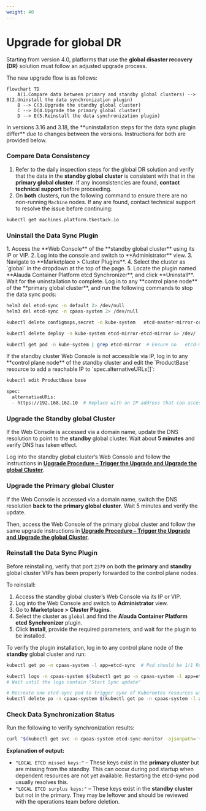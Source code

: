 ```yaml
---
weight: 40
---
```

# Upgrade for global DR

Starting from version 4.0, platforms that use the **global disaster recovery (DR)** solution must follow an adjusted upgrade process.

The new upgrade flow is as follows:

```mermaid
flowchart TD
    A(1.Compare data between primary and standby global clusters) --> B(2.Uninstall the data synchronization plugin)
    B --> C(3.Upgrade the standby global cluster)
    C --> D(4.Upgrade the primary global cluster)
    D --> E(5.Reinstall the data synchronization plugin)
```

<Directive type="warning" title="WARNING">
In versions <Term name="productShort" /> 3.16 and 3.18, the **uninstallation steps for the data sync plugin differ** due to changes between the versions. Instructions for both are provided below.
</Directive>

<Steps>

### Compare Data Consistency

1. Refer to the daily inspection steps for the global DR solution and verify that the data in the **standby global cluster** is consistent with that in the **primary global cluster**. If any inconsistencies are found, **contact technical support** before proceeding.
2. On **both** clusters, run the following command to ensure there are no non-running `Machine` nodes. If any are found, contact technical support to resolve the issue before continuing:

```bash
kubectl get machines.platform.tkestack.io
```

### Uninstall the Data Sync Plugin

<Tabs>
  <Tab label="Upgrading from 3.18">
  1. Access the **Web Console** of the **standby global cluster** using its IP or VIP.
  2. Log into the console and switch to **Administrator** view.
  3. Navigate to **Marketplace > Cluster Plugins**.
  4. Select the cluster as `global` in the dropdown at the top of the   page.
  5. Locate the plugin named **Alauda Container Platform etcd   Synchronizer**, and click **Uninstall**. Wait for the uninstallation   to complete.
  </Tab>

  <Tab label="Upgrading from 3.16">
  Log in to any **control plane node** of the **primary global cluster**, and run the following commands to stop the data sync pods:

  ```bash
  helm3 del etcd-sync -n default 2> /dev/null
  helm3 del etcd-sync -n cpaas-system 2> /dev/null

  kubectl delete configmaps,secret -n kube-system   etcd-master-mirror-cert etcd-slave-mirror-cert etcd-sync-env   etcd-sync-ignore-text &> /dev/null

  kubectl delete deploy -n kube-system etcd-mirror-etcd-mirror &> /dev/  null

  kubectl get pod -n kube-system | grep etcd-mirror  # Ensure no   etcd-mirror pods remain
  ```
  </Tab>
</Tabs>

<Directive type="warning" title="WARNING">
If the standby cluster Web Console is not accessible via IP, log in to any **control plane node** of the standby cluster and edit the `ProductBase` resource to add a reachable IP to `spec.alternativeURLs[]`:

```bash
kubectl edit ProductBase base

spec:
  alternativeURLs:
  - https://192.168.162.10  # Replace with an IP address that can access the Web Console of the standby cluster
```
</Directive>

### Upgrade the Standby global Cluster

If the Web Console is accessed via a domain name, update the DNS resolution to point to the **standby** global cluster. Wait about **5 minutes** and verify DNS has taken effect.

Log into the standby global cluster’s Web Console and follow the instructions in
[**Upgrade Procedure – Trigger the Upgrade and Upgrade the global Cluster**](./upgrade_procedure.mdx).

### Upgrade the Primary global Cluster

If the Web Console is accessed via a domain name, switch the DNS resolution **back to the primary global cluster**. Wait 5 minutes and verify the update.

Then, access the Web Console of the primary global cluster and follow the same upgrade instructions in
[**Upgrade Procedure – Trigger the Upgrade and Upgrade the global Cluster**](./upgrade_procedure.mdx).

### Reinstall the Data Sync Plugin

Before reinstalling, verify that port `2379` on both the **primary** and **standby** global cluster VIPs has been properly forwarded to the control plane nodes.

To reinstall:

1. Access the standby global cluster’s Web Console via its IP or VIP.
2. Log into the Web Console and switch to **Administrator** view.
3. Go to **Marketplace > Cluster Plugins**.
4. Select the cluster as `global` and find the **Alauda Container Platform etcd Synchronizer** plugin.
5. Click **Install**, provide the required parameters, and wait for the plugin to be installed.

To verify the plugin installation, log in to any control plane node of the **standby** global cluster and run:

```bash
kubectl get po -n cpaas-system -l app=etcd-sync  # Pod should be 1/1 Running

kubectl logs -n cpaas-system $(kubectl get po -n cpaas-system -l app=etcd-sync --no-headers | awk '{print $1}' | head -1) | grep -i "Start Sync update"
# Wait until the logs contain "Start Sync update"

# Recreate one etcd-sync pod to trigger sync of Kubernetes resources with ownerReferences
kubectl delete po -n cpaas-system $(kubectl get po -n cpaas-system -l app=etcd-sync --no-headers | awk '{print $1}' | head -1)
```

### Check Data Synchronization Status

Run the following to verify synchronization results:

```bash
curl "$(kubectl get svc -n cpaas-system etcd-sync-monitor -ojsonpath='{.spec.clusterIP}')/check"
```

**Explanation of output:**

* `"LOCAL ETCD missed keys:"` – These keys exist in the **primary cluster** but are missing from the standby. This can occur during pod startup when dependent resources are not yet available. Restarting the etcd-sync pod usually resolves this.
* `"LOCAL ETCD surplus keys:"` – These keys exist in the **standby cluster** but not in the primary. They may be leftover and should be reviewed with the operations team before deletion.
</Steps>
